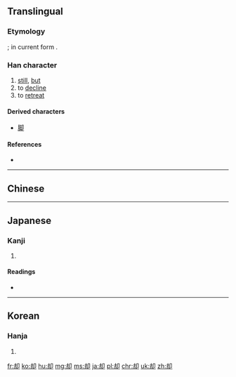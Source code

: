 {{also|卻}}
==Translingual==
{{zh-hanzi-box|却|[[卻]]}}

===Etymology===
{{Han simp|卻|f=谷|t=去}}; in current form {{Han compound|去|卩}}.

===Han character===
{{Han char|rn=26|rad=卩|as=05|sn=7|four=|canj=土戈尸中 (GISL)|ids=⿰[[去]][[卩]]}}

# [[still]], [[but]]
# to [[decline]]
# to [[retreat]]

====Derived characters====
* [[脚]]

====References====
* {{Han ref|kx=0159.190|dkj=02856|dj=0364.080|hdz=10313.020|uh=5374|ud=21364}}

----
==Chinese==
{{zh-see|卻}}
----

==Japanese==

===Kanji===
{{ja-kanji|grade=c|rs=卩05}}

# {{defn|lang=ja|sort=卩05}}

====Readings====
* {{ja-readings|goon=[[かく]] (kaku) {{non-joyo-reading}}|kanon=[[きゃく]] (kyaku)|kun=[[しりぞく]] (shirizoku), [[しりぞける]] (shirizokeru), [[かえって]] (kaette)}}

----

==Korean==

===Hanja===
{{ko-hanja|hangeul=각|rv=gak|mr=kak}}

# {{defn|lang=ko|sort=卩05}}

[[fr:却]]
[[ko:却]]
[[hu:却]]
[[mg:却]]
[[ms:却]]
[[ja:却]]
[[pl:却]]
[[chr:却]]
[[uk:却]]
[[zh:却]]